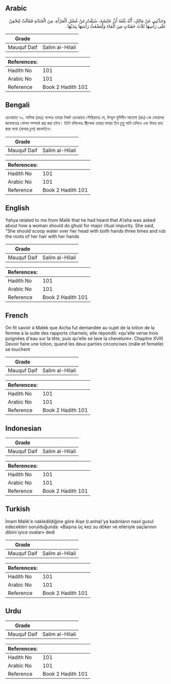 ## Arabic


<div dir="rtl" lang="ar" style={{fontSize:'larger',backgroundColor:'#f8f9fa',padding:20}}>
وَحَدَّثَنِي عَنْ مَالِكٍ، أَنَّهُ بَلَغَهُ أَنَّ عَائِشَةَ، سُئِلَتْ عَنْ غُسْلِ الْمَرْأَةِ، مِنَ الْجَنَابَةِ فَقَالَتْ لِتَحْفِنْ عَلَى رَأْسِهَا ثَلاَثَ حَفَنَاتٍ مِنَ الْمَاءِ وَلْتَضْغَثْ رَأْسَهَا بِيَدَيْهَا ‏.‏
</div>
<div style={{backgroundColor:'#f8f9fa',padding:20, marginBottom: 10}}><table> <thead> <tr> <th>Grade</th> <th></th> </tr> </thead> <tbody> <tr><td>Mauquf Daif</td><td>Salim al-Hilali</td></tr></tbody></table><table> <thead> <tr> <th>References:</th> <th></th> </tr> </thead> <tbody><tr><td>Hadith No</td><td>101</td></tr><tr><td>Arabic No</td><td>101</td></tr><tr><td>Reference</td><td>Book 2 Hadith 101</td></tr></tbody></table></div>

## Bengali


<div dir="ltr" lang="bn" style={{fontSize:'larger',backgroundColor:'#f8f9fa',padding:20}}>
রেওয়ায়ত ৭০. মালিক (রহঃ) বলেনঃ তাহার নিকট রেওয়ায়ত পৌছিয়াছে যে, উম্মুল মুমিনীন আয়েশা (রাঃ)-কে মেয়েদের জানাবতের গোসল সম্পর্কে প্রশ্ন করা হইল। তিনি বলিলেনঃ স্ত্রীলোক তাহার মাথায় তিন চুল্লু পানি ঢালিবে এবং উভয় হাত দ্বারা মাথা (মাথার চুল) কচলাইবে।
</div>
<div style={{backgroundColor:'#f8f9fa',padding:20, marginBottom: 10}}><table> <thead> <tr> <th>Grade</th> <th></th> </tr> </thead> <tbody> <tr><td>Mauquf Daif</td><td>Salim al-Hilali</td></tr></tbody></table><table> <thead> <tr> <th>References:</th> <th></th> </tr> </thead> <tbody><tr><td>Hadith No</td><td>101</td></tr><tr><td>Arabic No</td><td>101</td></tr><tr><td>Reference</td><td>Book 2 Hadith 101</td></tr></tbody></table></div>

## English


<div dir="ltr" lang="en" style={{fontSize:'larger',backgroundColor:'#f8f9fa',padding:20}}>
Yahya related to me from Malik that he had heard that A'isha was asked about how a woman should do ghusl for major ritual impurity. She said, "She should scoop water over her head with both hands three times and rub the roots of her hair with her hands
</div>
<div style={{backgroundColor:'#f8f9fa',padding:20, marginBottom: 10}}><table> <thead> <tr> <th>Grade</th> <th></th> </tr> </thead> <tbody> <tr><td>Mauquf Daif</td><td>Salim al-Hilali</td></tr></tbody></table><table> <thead> <tr> <th>References:</th> <th></th> </tr> </thead> <tbody><tr><td>Hadith No</td><td>101</td></tr><tr><td>Arabic No</td><td>101</td></tr><tr><td>Reference</td><td>Book 2 Hadith 101</td></tr></tbody></table></div>

## French


<div dir="ltr" lang="fr" style={{fontSize:'larger',backgroundColor:'#f8f9fa',padding:20}}>
On fit savoir à Malek que Aicha fut demandée au sujet de la lotion de la femme à la suite des rapports charnels; elle répondit: «qu'elle verse trois poignées d'eau sur la tête, puis qu'elle se lave la chevelure». Chapitre XVIII Devoir faire une lotion, quand les deux parties circoncises (mâle et femelle) se touchent
</div>
<div style={{backgroundColor:'#f8f9fa',padding:20, marginBottom: 10}}><table> <thead> <tr> <th>Grade</th> <th></th> </tr> </thead> <tbody> <tr><td>Mauquf Daif</td><td>Salim al-Hilali</td></tr></tbody></table><table> <thead> <tr> <th>References:</th> <th></th> </tr> </thead> <tbody><tr><td>Hadith No</td><td>101</td></tr><tr><td>Arabic No</td><td>101</td></tr><tr><td>Reference</td><td>Book 2 Hadith 101</td></tr></tbody></table></div>

## Indonesian


<div dir="ltr" lang="id" style={{fontSize:'larger',backgroundColor:'#f8f9fa',padding:20}}>

</div>
<div style={{backgroundColor:'#f8f9fa',padding:20, marginBottom: 10}}><table> <thead> <tr> <th>Grade</th> <th></th> </tr> </thead> <tbody> <tr><td>Mauquf Daif</td><td>Salim al-Hilali</td></tr></tbody></table><table> <thead> <tr> <th>References:</th> <th></th> </tr> </thead> <tbody><tr><td>Hadith No</td><td>101</td></tr><tr><td>Arabic No</td><td>101</td></tr><tr><td>Reference</td><td>Book 2 Hadith 101</td></tr></tbody></table></div>

## Turkish


<div dir="ltr" lang="tr" style={{fontSize:'larger',backgroundColor:'#f8f9fa',padding:20}}>
İmam Malik'e nakledildiğine göre Aişe (r.anha)'ya kadınların nasıl gusul edecekleri sorulduğunda: «Başına üç kez su döker ve elleriyle saçlarının dibini iyice ovalar» dedi
</div>
<div style={{backgroundColor:'#f8f9fa',padding:20, marginBottom: 10}}><table> <thead> <tr> <th>Grade</th> <th></th> </tr> </thead> <tbody> <tr><td>Mauquf Daif</td><td>Salim al-Hilali</td></tr></tbody></table><table> <thead> <tr> <th>References:</th> <th></th> </tr> </thead> <tbody><tr><td>Hadith No</td><td>101</td></tr><tr><td>Arabic No</td><td>101</td></tr><tr><td>Reference</td><td>Book 2 Hadith 101</td></tr></tbody></table></div>

## Urdu


<div dir="rtl" lang="ur" style={{fontSize:'larger',backgroundColor:'#f8f9fa',padding:20}}>

</div>
<div style={{backgroundColor:'#f8f9fa',padding:20, marginBottom: 10}}><table> <thead> <tr> <th>Grade</th> <th></th> </tr> </thead> <tbody> <tr><td>Mauquf Daif</td><td>Salim al-Hilali</td></tr></tbody></table><table> <thead> <tr> <th>References:</th> <th></th> </tr> </thead> <tbody><tr><td>Hadith No</td><td>101</td></tr><tr><td>Arabic No</td><td>101</td></tr><tr><td>Reference</td><td>Book 2 Hadith 101</td></tr></tbody></table></div>